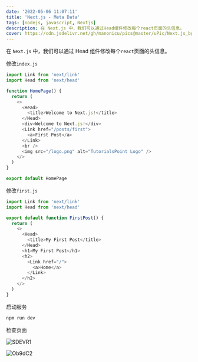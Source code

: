 ```yaml
---
date: '2022-05-06 11:07:11'
title: 'Next.js - Meta Data'
tags: [nodejs, javascript, Nextjs]
description: 在 Next.js 中，我们可以通过Head组件修改每个react页面的头信息。
cover: https://cdn.jsdelivr.net/gh/manonicu/pics@master/uPic/Next.js_bg.svg
---
```


在 `Next.js` 中，我们可以通过 Head 组件修改每个`react`页面的头信息。

修改`index.js`

```js
import Link from 'next/link'
import Head from 'next/head'

function HomePage() {
  return (
    <>
      <Head>
        <title>Welcome to Next.js!</title>
      </Head>
      <div>Welcome to Next.js!</div>
      <Link href="/posts/first">
        <a>First Post</a>
      </Link>
      <br />
      <img src="/logo.png" alt="TutorialsPoint Logo" />
    </>
  )
}

export default HomePage
```

修改`first.js`

```js
import Link from 'next/link'
import Head from 'next/head'

export default function FirstPost() {
  return (
    <>
      <Head>
        <title>My First Post</title>
      </Head>
      <h1>My First Post</h1>
      <h2>
        <Link href="/">
          <a>Home</a>
        </Link>
      </h2>
    </>
  )
}
```

启动服务

```bash
npm run dev
```

检查页面

![SDEVR1](https://cdn.jsdelivr.net/gh/manonicu/pics@master/uPic/SDEVR1.png)

![Ob9dC2](https://cdn.jsdelivr.net/gh/manonicu/pics@master/uPic/Ob9dC2.png)
